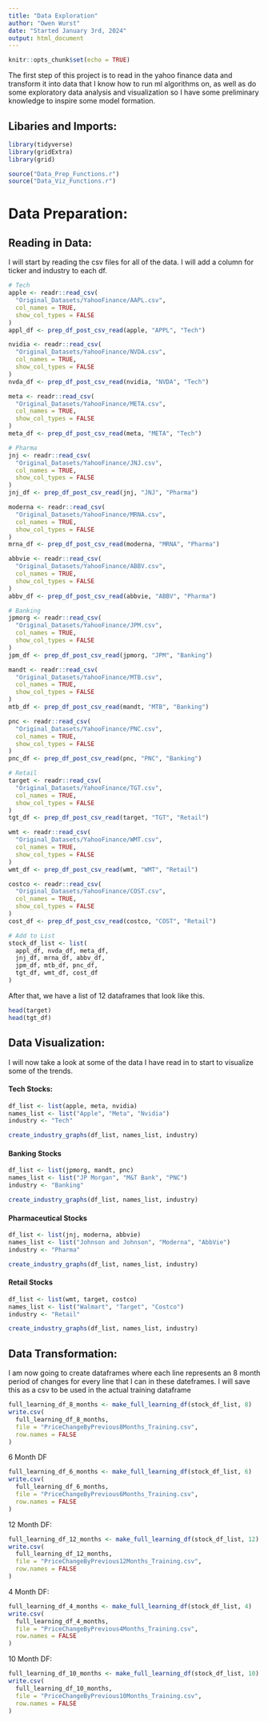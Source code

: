 ```yaml
---
title: "Data Exploration"
author: "Owen Wurst"
date: "Started January 3rd, 2024"
output: html_document
---
```


```r
knitr::opts_chunk$set(echo = TRUE)
```

The first step of this project is to read in the yahoo finance data and transform it into data that I know how to run ml algorithms on, as well as do some exploratory data analysis and visualization so I have some preliminary knowledge to inspire some model formation.

## Libaries and Imports:
```r
library(tidyverse)
library(gridExtra)
library(grid)

source("Data_Prep_Functions.r")
source("Data_Viz_Functions.r")
```

# Data Preparation:
## Reading in Data:
I will start by reading the csv files for all of the data. I will add a column for ticker and industry to each df.
```r
# Tech
apple <- readr::read_csv(
  "Original_Datasets/YahooFinance/AAPL.csv",
  col_names = TRUE,
  show_col_types = FALSE
)
appl_df <- prep_df_post_csv_read(apple, "APPL", "Tech")

nvidia <- readr::read_csv(
  "Original_Datasets/YahooFinance/NVDA.csv",
  col_names = TRUE,
  show_col_types = FALSE
)
nvda_df <- prep_df_post_csv_read(nvidia, "NVDA", "Tech")

meta <- readr::read_csv(
  "Original_Datasets/YahooFinance/META.csv",
  col_names = TRUE,
  show_col_types = FALSE
)
meta_df <- prep_df_post_csv_read(meta, "META", "Tech")

# Pharma
jnj <- readr::read_csv(
  "Original_Datasets/YahooFinance/JNJ.csv",
  col_names = TRUE,
  show_col_types = FALSE
)
jnj_df <- prep_df_post_csv_read(jnj, "JNJ", "Pharma")

moderna <- readr::read_csv(
  "Original_Datasets/YahooFinance/MRNA.csv",
  col_names = TRUE,
  show_col_types = FALSE
)
mrna_df <- prep_df_post_csv_read(moderna, "MRNA", "Pharma")

abbvie <- readr::read_csv(
  "Original_Datasets/YahooFinance/ABBV.csv",
  col_names = TRUE,
  show_col_types = FALSE
)
abbv_df <- prep_df_post_csv_read(abbvie, "ABBV", "Pharma")

# Banking
jpmorg <- readr::read_csv(
  "Original_Datasets/YahooFinance/JPM.csv",
  col_names = TRUE,
  show_col_types = FALSE
)
jpm_df <- prep_df_post_csv_read(jpmorg, "JPM", "Banking")

mandt <- readr::read_csv(
  "Original_Datasets/YahooFinance/MTB.csv",
  col_names = TRUE,
  show_col_types = FALSE
)
mtb_df <- prep_df_post_csv_read(mandt, "MTB", "Banking")

pnc <- readr::read_csv(
  "Original_Datasets/YahooFinance/PNC.csv",
  col_names = TRUE,
  show_col_types = FALSE
)
pnc_df <- prep_df_post_csv_read(pnc, "PNC", "Banking")

# Retail
target <- readr::read_csv(
  "Original_Datasets/YahooFinance/TGT.csv",
  col_names = TRUE,
  show_col_types = FALSE
)
tgt_df <- prep_df_post_csv_read(target, "TGT", "Retail")

wmt <- readr::read_csv(
  "Original_Datasets/YahooFinance/WMT.csv",
  col_names = TRUE,
  show_col_types = FALSE
)
wmt_df <- prep_df_post_csv_read(wmt, "WMT", "Retail")

costco <- readr::read_csv(
  "Original_Datasets/YahooFinance/COST.csv",
  col_names = TRUE,
  show_col_types = FALSE
)
cost_df <- prep_df_post_csv_read(costco, "COST", "Retail")

# Add to List
stock_df_list <- list(
  appl_df, nvda_df, meta_df,
  jnj_df, mrna_df, abbv_df,
  jpm_df, mtb_df, pnc_df,
  tgt_df, wmt_df, cost_df
)
```

After that, we have a list of 12 dataframes that look like this.
```r
head(target)
head(tgt_df)
```

## Data Visualization:
I will now take a look at some of the data I have read in to start to visualize some of  the trends.

#### Tech Stocks:
```r
df_list <- list(apple, meta, nvidia)
names_list <- list("Apple", "Meta", "Nvidia")
industry <- "Tech"

create_industry_graphs(df_list, names_list, industry)
```

#### Banking Stocks
```r
df_list <- list(jpmorg, mandt, pnc)
names_list <- list("JP Morgan", "M&T Bank", "PNC")
industry <- "Banking"

create_industry_graphs(df_list, names_list, industry)
```

#### Pharmaceutical Stocks
```r
df_list <- list(jnj, moderna, abbvie)
names_list <- list("Johnson and Johnson", "Moderna", "AbbVie")
industry <- "Pharma"

create_industry_graphs(df_list, names_list, industry)
```

#### Retail Stocks
```r
df_list <- list(wmt, target, costco)
names_list <- list("Walmart", "Target", "Costco")
industry <- "Retail"

create_industry_graphs(df_list, names_list, industry)
```

## Data Transformation:
I am now going to create dataframes where each line represents an 8 month period of changes for every line that I can in these dateframes. I will save this as a csv to be used in the actual training dataframe
```r
full_learning_df_8_months <- make_full_learning_df(stock_df_list, 8)
write.csv(
  full_learning_df_8_months,
  file = "PriceChangeByPrevious8Months_Training.csv",
  row.names = FALSE
)
```

6 Month DF
```r
full_learning_df_6_months <- make_full_learning_df(stock_df_list, 6)
write.csv(
  full_learning_df_6_months,
  file = "PriceChangeByPrevious6Months_Training.csv",
  row.names = FALSE
)
```

12 Month DF:
```r
full_learning_df_12_months <- make_full_learning_df(stock_df_list, 12)
write.csv(
  full_learning_df_12_months,
  file = "PriceChangeByPrevious12Months_Training.csv",
  row.names = FALSE
)
```

4 Month DF:
```r
full_learning_df_4_months <- make_full_learning_df(stock_df_list, 4)
write.csv(
  full_learning_df_4_months,
  file = "PriceChangeByPrevious4Months_Training.csv",
  row.names = FALSE
)
```

10 Month DF:
```r
full_learning_df_10_months <- make_full_learning_df(stock_df_list, 10)
write.csv(
  full_learning_df_10_months,
  file = "PriceChangeByPrevious10Months_Training.csv",
  row.names = FALSE
)
```
